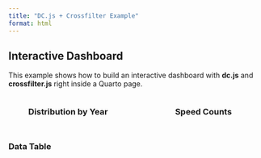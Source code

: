 ```yaml
---
title: "DC.js + Crossfilter Example"
format: html
---
```


## Interactive Dashboard

This example shows how to build an interactive dashboard with **dc.js** and **crossfilter.js** right inside a Quarto page.

::::: dashboard
::: chart-container
```{=html}
<h3>Distribution by Year</h3>
<div id="chart-ring-year"></div>
```
:::

::: chart-container
```{=html}
<h3>Speed Counts</h3>
<div id="chart-bar-speed"></div>
```
:::
:::::

:::: table-container
```{=html}
<h3>Data Table</h3>
```
::: {#data-table}
:::
::::


```{=html}
<style>
.dashboard {
  display: grid;
  grid-template-columns: 1fr 1fr; /* two equal-width columns */
  gap: 2rem;                     /* space between charts */
  align-items: start;
}

.chart-container {
  text-align: center;            /* centers the chart title */
}
.chart-container {
  text-align: center;
}

.table-container {
  margin-top: 2rem;
}

#data-table table {
  width: 100%;
  border-collapse: collapse;
}

#data-table th, #data-table td {
  border: 1px solid #ddd;
  padding: 6px 12px;
}

#data-table th {
  background-color: #f2f2f2;
  text-align: left;
}
</style>
```

```{=html}
<script src="https://d3js.org/d3.v5.min.js"></script>
```

```{=html}
<script src="https://cdnjs.cloudflare.com/ajax/libs/crossfilter2/1.5.4/crossfilter.min.js"></script>
```

```{=html}
<script src="https://cdnjs.cloudflare.com/ajax/libs/dc/4.2.4/dc.min.js"></script>
```

<link rel="stylesheet" href="https://cdnjs.cloudflare.com/ajax/libs/dc/4.2.4/style/dc.min.css"/>

```{=html}
<script>
// Example dataset
const data = [
  {year: 2020, speed: 30},
  {year: 2020, speed: 35},
  {year: 2021, speed: 40},
  {year: 2021, speed: 45},
  {year: 2022, speed: 50},
  {year: 2022, speed: 55},
  {year: 2023, speed: 60},
  {year: 2023, speed: 65}
];

// Initialize crossfilter
const ndx = crossfilter(data);

// Define dimensions
const yearDim = ndx.dimension(d => d.year);
const speedDim = ndx.dimension(d => d.speed);

// Define groups
const yearGroup = yearDim.group();
const speedGroup = speedDim.group().reduceCount();

// Create charts
const ringChart = dc.pieChart("#chart-ring-year");
ringChart
  .width(200)
  .height(200)
  .radius(90)
  .dimension(yearDim)
  .group(yearGroup)
  .legend(dc.legend());

const barChart = dc.barChart("#chart-bar-speed");
barChart
  .width(400)
  .height(200)
  .dimension(speedDim)
  .group(speedGroup)
  .x(d3.scaleLinear().domain([25,70]))
  .xUnits(dc.units.fp.precision(5))
  .elasticY(true)
  .brushOn(true);

// Data table
const dataTable = dc.dataTable("#data-table");
dataTable
  .dimension(speedDim)
  .group(d => "All Records")
  .size(100)
  .columns([
    d => d.year,
    d => d.speed
  ])
  .sortBy(d => d.year)
  .order(d3.ascending);
  
// Render all charts
dc.renderAll();
</script>
```